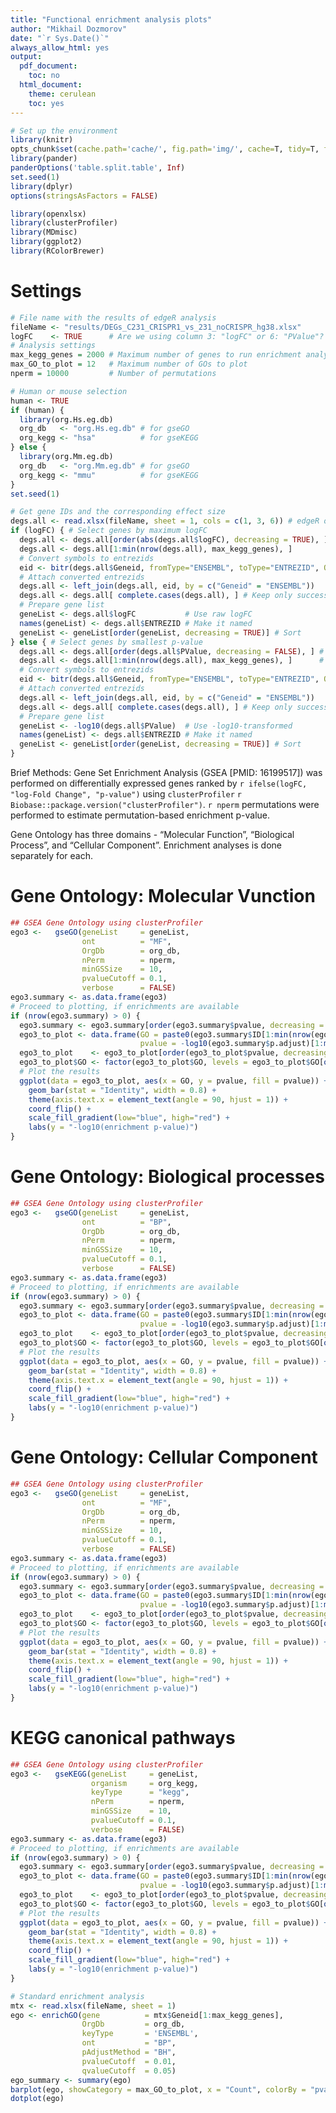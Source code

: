 ```yaml
---
title: "Functional enrichment analysis plots"
author: "Mikhail Dozmorov"
date: "`r Sys.Date()`"
always_allow_html: yes
output:
  pdf_document:
    toc: no
  html_document:
    theme: cerulean
    toc: yes
---
```


```r
# Set up the environment
library(knitr)
opts_chunk$set(cache.path='cache/', fig.path='img/', cache=T, tidy=T, fig.keep='high', echo=F, dpi=100, warnings=F, message=F, comment=NA, warning=F, results='as.is', fig.width = 10, fig.height = 6) #out.width=700, 
library(pander)
panderOptions('table.split.table', Inf)
set.seed(1)
library(dplyr)
options(stringsAsFactors = FALSE)
```

```r
library(openxlsx)
library(clusterProfiler)
library(MDmisc)
library(ggplot2)
library(RColorBrewer)
```

# Settings

```r
# File name with the results of edgeR analysis
fileName <- "results/DEGs_C231_CRISPR1_vs_231_noCRISPR_hg38.xlsx"
logFC    <- TRUE      # Are we using column 3: "logFC" or 6: "PValue"?
# Analysis settings
max_kegg_genes = 2000 # Maximum number of genes to run enrichment analysis on
max_GO_to_plot = 12   # Maximum number of GOs to plot
nperm = 10000         # Number of permutations
```

```r
# Human or mouse selection
human <- TRUE
if (human) {
  library(org.Hs.eg.db)
  org_db   <- "org.Hs.eg.db" # for gseGO
  org_kegg <- "hsa"          # for gseKEGG
} else {
  library(org.Mm.eg.db)
  org_db   <- "org.Mm.eg.db" # for gseGO
  org_kegg <- "mmu"          # for gseKEGG
}
set.seed(1)
```

```r
# Get gene IDs and the corresponding effect size
degs.all <- read.xlsx(fileName, sheet = 1, cols = c(1, 3, 6)) # edgeR output in the 1st sheet, columns 1: "Geneid", 3: "logFC" 6: "PValue"
if (logFC) { # Select genes by maximum logFC
  degs.all <- degs.all[order(abs(degs.all$logFC), decreasing = TRUE), ] # Sort by absolute logFC
  degs.all <- degs.all[1:min(nrow(degs.all), max_kegg_genes), ]         # Select maximum number of genes, or less
  # Convert symbols to entrezids
  eid <- bitr(degs.all$Geneid, fromType="ENSEMBL", toType="ENTREZID", OrgDb=org_db)
  # Attach converted entrezids
  degs.all <- left_join(degs.all, eid, by = c("Geneid" = "ENSEMBL"))
  degs.all <- degs.all[ complete.cases(degs.all), ] # Keep only successfully converted entries
  # Prepare gene list
  geneList <- degs.all$logFC           # Use raw logFC
  names(geneList) <- degs.all$ENTREZID # Make it named
  geneList <- geneList[order(geneList, decreasing = TRUE)] # Sort
} else { # Select genes by smallest p-value
  degs.all <- degs.all[order(degs.all$PValue, decreasing = FALSE), ] # Sort by smallest p-value
  degs.all <- degs.all[1:min(nrow(degs.all), max_kegg_genes), ]      # Select maximum number of genes, or less
  # Convert symbols to entrezids
  eid <- bitr(degs.all$Geneid, fromType="ENSEMBL", toType="ENTREZID", OrgDb=org_db)
  # Attach converted entrezids
  degs.all <- left_join(degs.all, eid, by = c("Geneid" = "ENSEMBL"))
  degs.all <- degs.all[ complete.cases(degs.all), ] # Keep only successfully converted entries
  # Prepare gene list
  geneList <- -log10(degs.all$PValue)  # Use -log10-transformed 
  names(geneList) <- degs.all$ENTREZID # Make it named
  geneList <- geneList[order(geneList, decreasing = TRUE)] # Sort
}
```

Brief Methods: Gene Set Enrichment Analysis (GSEA [PMID: 16199517]) was performed on differentially expressed genes ranked by `r ifelse(logFC, "log-Fold Change", "p-value")` using `clusterProfiler` `r Biobase::package.version("clusterProfiler")`. `r nperm` permutations were performed to estimate permutation-based enrichment p-value. 

Gene Ontology has three domains - "Molecular Function", "Biological Process", and "Cellular Component". Enrichment analyses is done separately for each.

# Gene Ontology: Molecular Vunction

```r
## GSEA Gene Ontology using clusterProfiler
ego3 <-   gseGO(geneList     = geneList,
                ont          = "MF",
                OrgDb        = org_db,
                nPerm        = nperm,
                minGSSize    = 10,
                pvalueCutoff = 0.1,
                verbose      = FALSE)
ego3.summary <- as.data.frame(ego3)
# Proceed to plotting, if enrichments are available
if (nrow(ego3.summary) > 0) {
  ego3.summary <- ego3.summary[order(ego3.summary$pvalue, decreasing = TRUE), ]
  ego3_to_plot <- data.frame(GO = paste0(ego3.summary$ID[1:min(nrow(ego3.summary), max_GO_to_plot)], " ", ego3.summary$Description[1:min(nrow(ego3.summary), max_GO_to_plot)]),
                             pvalue = -log10(ego3.summary$p.adjust)[1:min(nrow(ego3.summary), max_GO_to_plot)]) # -log10 of enrichment p-value
  ego3_to_plot    <- ego3_to_plot[order(ego3_to_plot$pvalue, decreasing = FALSE), ]  # Sort by -log10 of enrichment p-value
  ego3_to_plot$GO <- factor(ego3_to_plot$GO, levels = ego3_to_plot$GO[order(ego3_to_plot$pvalue, decreasing = FALSE)]) # Adjust factor order
  # Plot the results
  ggplot(data = ego3_to_plot, aes(x = GO, y = pvalue, fill = pvalue)) +
    geom_bar(stat = "Identity", width = 0.8) +
    theme(axis.text.x = element_text(angle = 90, hjust = 1)) +
    coord_flip() +
    scale_fill_gradient(low="blue", high="red") +
    labs(y = "-log10(enrichment p-value)")
}
```

# Gene Ontology: Biological processes

```r
## GSEA Gene Ontology using clusterProfiler
ego3 <-   gseGO(geneList     = geneList,
                ont          = "BP",
                OrgDb        = org_db,
                nPerm        = nperm,
                minGSSize    = 10,
                pvalueCutoff = 0.1,
                verbose      = FALSE)
ego3.summary <- as.data.frame(ego3)
# Proceed to plotting, if enrichments are available
if (nrow(ego3.summary) > 0) {
  ego3.summary <- ego3.summary[order(ego3.summary$pvalue, decreasing = TRUE), ]
  ego3_to_plot <- data.frame(GO = paste0(ego3.summary$ID[1:min(nrow(ego3.summary), max_GO_to_plot)], " ", ego3.summary$Description[1:min(nrow(ego3.summary), max_GO_to_plot)]),
                             pvalue = -log10(ego3.summary$p.adjust)[1:min(nrow(ego3.summary), max_GO_to_plot)]) # -log10 of enrichment p-value
  ego3_to_plot    <- ego3_to_plot[order(ego3_to_plot$pvalue, decreasing = FALSE), ]  # Sort by -log10 of enrichment p-value
  ego3_to_plot$GO <- factor(ego3_to_plot$GO, levels = ego3_to_plot$GO[order(ego3_to_plot$pvalue, decreasing = FALSE)]) # Adjust factor order
  # Plot the results
  ggplot(data = ego3_to_plot, aes(x = GO, y = pvalue, fill = pvalue)) +
    geom_bar(stat = "Identity", width = 0.8) +
    theme(axis.text.x = element_text(angle = 90, hjust = 1)) +
    coord_flip() +
    scale_fill_gradient(low="blue", high="red") +
    labs(y = "-log10(enrichment p-value)")
}
```

# Gene Ontology: Cellular Component

```r
## GSEA Gene Ontology using clusterProfiler
ego3 <-   gseGO(geneList     = geneList,
                ont          = "MF",
                OrgDb        = org_db,
                nPerm        = nperm,
                minGSSize    = 10,
                pvalueCutoff = 0.1,
                verbose      = FALSE)
ego3.summary <- as.data.frame(ego3)
# Proceed to plotting, if enrichments are available
if (nrow(ego3.summary) > 0) {
  ego3.summary <- ego3.summary[order(ego3.summary$pvalue, decreasing = TRUE), ]
  ego3_to_plot <- data.frame(GO = paste0(ego3.summary$ID[1:min(nrow(ego3.summary), max_GO_to_plot)], " ", ego3.summary$Description[1:min(nrow(ego3.summary), max_GO_to_plot)]),
                             pvalue = -log10(ego3.summary$p.adjust)[1:min(nrow(ego3.summary), max_GO_to_plot)]) # -log10 of enrichment p-value
  ego3_to_plot    <- ego3_to_plot[order(ego3_to_plot$pvalue, decreasing = FALSE), ]  # Sort by -log10 of enrichment p-value
  ego3_to_plot$GO <- factor(ego3_to_plot$GO, levels = ego3_to_plot$GO[order(ego3_to_plot$pvalue, decreasing = FALSE)]) # Adjust factor order
  # Plot the results
  ggplot(data = ego3_to_plot, aes(x = GO, y = pvalue, fill = pvalue)) +
    geom_bar(stat = "Identity", width = 0.8) +
    theme(axis.text.x = element_text(angle = 90, hjust = 1)) +
    coord_flip() +
    scale_fill_gradient(low="blue", high="red") +
    labs(y = "-log10(enrichment p-value)")
}
```

# KEGG canonical pathways

```r
## GSEA Gene Ontology using clusterProfiler
ego3 <-   gseKEGG(geneList     = geneList,
                  organism     = org_kegg,
                  keyType      = "kegg",
                  nPerm        = nperm,
                  minGSSize    = 10,
                  pvalueCutoff = 0.1,
                  verbose      = FALSE)
ego3.summary <- as.data.frame(ego3)
# Proceed to plotting, if enrichments are available
if (nrow(ego3.summary) > 0) {
  ego3.summary <- ego3.summary[order(ego3.summary$pvalue, decreasing = TRUE), ]
  ego3_to_plot <- data.frame(GO = paste0(ego3.summary$ID[1:min(nrow(ego3.summary), max_GO_to_plot)], " ", ego3.summary$Description[1:min(nrow(ego3.summary), max_GO_to_plot)]),
                             pvalue = -log10(ego3.summary$p.adjust)[1:min(nrow(ego3.summary), max_GO_to_plot)]) # -log10 of enrichment p-value
  ego3_to_plot    <- ego3_to_plot[order(ego3_to_plot$pvalue, decreasing = FALSE), ]  # Sort by -log10 of enrichment p-value
  ego3_to_plot$GO <- factor(ego3_to_plot$GO, levels = ego3_to_plot$GO[order(ego3_to_plot$pvalue, decreasing = FALSE)]) # Adjust factor order
  # Plot the results
  ggplot(data = ego3_to_plot, aes(x = GO, y = pvalue, fill = pvalue)) +
    geom_bar(stat = "Identity", width = 0.8) +
    theme(axis.text.x = element_text(angle = 90, hjust = 1)) +
    coord_flip() +
    scale_fill_gradient(low="blue", high="red") +
    labs(y = "-log10(enrichment p-value)")
}
```




```r
# Standard enrichment analysis
mtx <- read.xlsx(fileName, sheet = 1)
ego <- enrichGO(gene          = mtx$Geneid[1:max_kegg_genes],
                OrgDb         = org_db,
                keyType       = 'ENSEMBL',
                ont           = "BP",
                pAdjustMethod = "BH",
                pvalueCutoff  = 0.01,
                qvalueCutoff  = 0.05)
ego_summary <- summary(ego)
barplot(ego, showCategory = max_GO_to_plot, x = "Count", colorBy = "pvalue")#, order = TRUE)
dotplot(ego)
```
